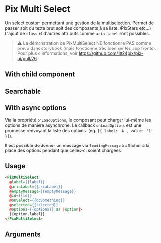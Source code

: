 
<Meta
  title='Form/Multi Select'
  component='Multi Select'
  argTypes={stories.argTypes}
/>

# Pix Multi Select

Un select custom permettant une gestion de la multiselection. Permet de passer soit du texte brut soit des composants à sa liste. (PixStars etc...)
L'ajout de ``class`` et d'autres attributs comme ``aria-label`` sont possibles.

> ⚠️ La démonstration de PixMultiSelect NE fonctionne PAS comme prévu dans storybook (mais fonctionne très bien sur les app fronts). Pour plus d'informations, voir https://github.com/1024pix/pix-ui/pull/76.

## With child component
<Canvas>
  <Story name="With child component" story={stories.multiSelectWithChildComponent} height={310} />
</Canvas>

## Searchable
<Canvas>
  <Story name="Searchable" story={stories.multiSelectSearchable} height={330}/>
</Canvas>

## With async options

Via la propriété `onLoadOptions`, le composant peut charger lui-même les options de manière asynchrone.
Le callback `onLoadOptions` est une promesse renvoyant la liste des options. (eg. `[{ label: 'A', value: '1' }]`).

Il est possible de donner un message via `loadingMessage` à afficher à la place des options pendant que celles-ci soient chargées.

<Canvas>
  <Story name="With async options" story={stories.multiSelectAsyncOptions} height={330}/>
</Canvas>

## Usage

```html
<PixMultiSelect
  @label={{label}}
  @ariaLabel={{ariaLabel}}
  @emptyMessage={{emptyMessage}}
  @id={{id}}
  @onSelect={{doSomething}}
  @selected={{selected}}
  @options={{options}} as |option|>
  {{option.label}}
</PixMultiSelect>
```

## Arguments

<ArgsTable story="Searchable" />
